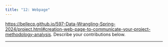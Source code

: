 ```yaml
---
title: "12: Webpage"
---
```


<https://bellecp.github.io/597-Data-Wrangling-Spring-2024/project.html#creation-web-page-to-communicate-your-project-methodology-analysis>.
Describe your contributions below.

* * *
